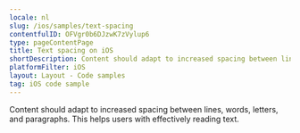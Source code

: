 ```yaml
---
locale: nl
slug: /ios/samples/text-spacing
contentfulID: OFVgr0b6DJzwK7zVylup6
type: pageContentPage
title: Text spacing on iOS
shortDescription: Content should adapt to increased spacing between lines, words, letters, and paragraphs.
platformFilter: iOS
layout: Layout - Code samples
tag: iOS code sample
---
```


Content should adapt to increased spacing between lines, words, letters, and paragraphs. This helps users with effectively reading text.

<CodeSample id="text-spacing" locale="nl" platform="ios"/>